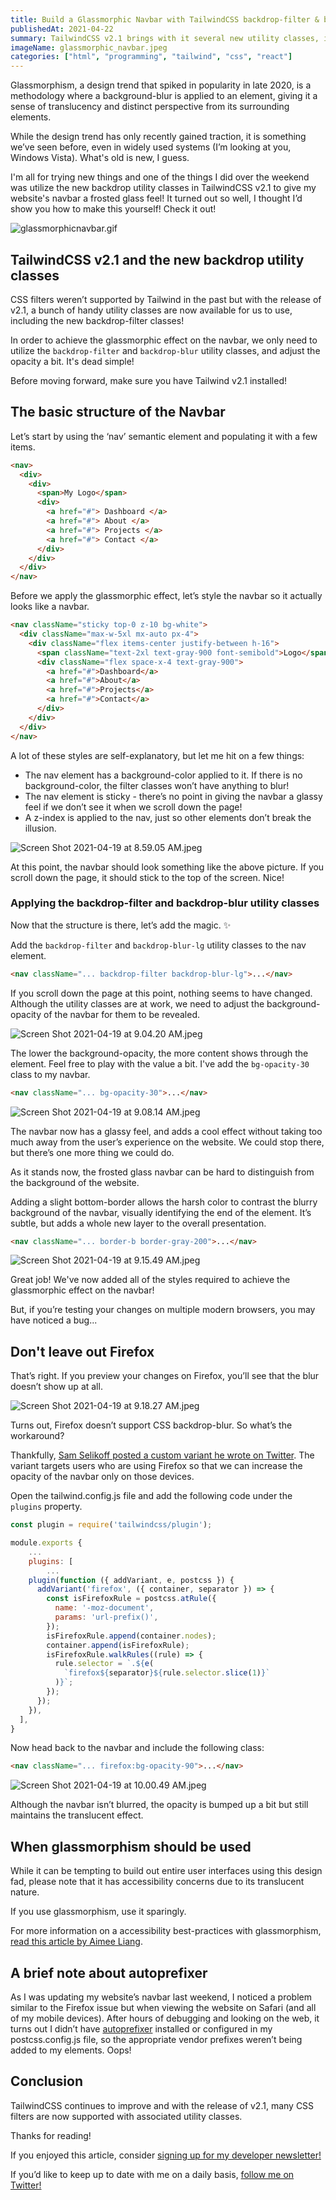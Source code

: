 ---
title: Build a Glassmorphic Navbar with TailwindCSS backdrop-filter & backdrop-blur
publishedAt: 2021-04-22
summary: TailwindCSS v2.1 brings with it several new utility classes, including filters! Let me show you how I built my website's glassmorphic navbar using TailwindCSS!
imageName: glassmorphic_navbar.jpeg
categories: ["html", "programming", "tailwind", "css", "react"]
---

Glassmorphism, a design trend that spiked in popularity in late 2020, is a methodology where a background-blur is applied to an element, giving it a sense of translucency and distinct perspective from its surrounding elements.

While the design trend has only recently gained traction, it is something we’ve seen before, even in widely used systems (I’m looking at you, Windows Vista). What's old is new, I guess.

I'm all for trying new things and one of the things I did over the weekend was utilize the new backdrop utility classes in TailwindCSS v2.1 to give my website's navbar a frosted glass feel! It turned out so well, I thought I’d show you how to make this yourself! Check it out!

![glassmorphicnavbar.gif](https://res.craft.do/user/full/2f1f2003-c717-014a-0ff0-8172b22b7eda/ED1F9B33-ABEE-419E-B096-AA8B7D398210_2)

## TailwindCSS v2.1 and the new backdrop utility classes

CSS filters weren’t supported by Tailwind in the past but with the release of v2.1, a bunch of handy utility classes are now available for us to use, including the new backdrop-filter classes!

In order to achieve the glassmorphic effect on the navbar, we only need to utilize the `backdrop-filter` and `backdrop-blur` utility classes, and adjust the opacity a bit. It's dead simple!

Before moving forward, make sure you have Tailwind v2.1 installed!

## The basic structure of the Navbar

Let’s start by using the ‘nav’ semantic element and populating it with a few items.

```html
<nav>
  <div>
    <div>
      <span>My Logo</span>
      <div>
        <a href="#"> Dashboard </a>
        <a href="#"> About </a>
        <a href="#"> Projects </a>
        <a href="#"> Contact </a>
      </div>
    </div>
  </div>
</nav>
```

Before we apply the glassmorphic effect, let’s style the navbar so it actually looks like a navbar.

```html
<nav className="sticky top-0 z-10 bg-white">
  <div className="max-w-5xl mx-auto px-4">
    <div className="flex items-center justify-between h-16">
      <span className="text-2xl text-gray-900 font-semibold">Logo</span>
      <div className="flex space-x-4 text-gray-900">
        <a href="#">Dashboard</a>
        <a href="#">About</a>
        <a href="#">Projects</a>
        <a href="#">Contact</a>
      </div>
    </div>
  </div>
</nav>
```

A lot of these styles are self-explanatory, but let me hit on a few things:

- The nav element has a background-color applied to it. If there is no background-color, the filter classes won’t have anything to blur!
- The nav element is sticky - there’s no point in giving the navbar a glassy feel if we don’t see it when we scroll down the page!
- A z-index is applied to the nav, just so other elements don’t break the illusion.

![Screen Shot 2021-04-19 at 8.59.05 AM.jpeg](https://res.craft.do/user/full/2f1f2003-c717-014a-0ff0-8172b22b7eda/doc/73A1CACD-6700-44EC-AA0C-EB4E3E3BD383/4D49D590-E1E0-4640-B777-31D4DCFD65B2_2)

At this point, the navbar should look something like the above picture. If you scroll down the page, it should stick to the top of the screen. Nice!

### Applying the backdrop-filter and backdrop-blur utility classes

Now that the structure is there, let’s add the magic. ✨

Add the `backdrop-filter` and `backdrop-blur-lg` utility classes to the nav element.

```html
<nav className="... backdrop-filter backdrop-blur-lg">...</nav>
```

If you scroll down the page at this point, nothing seems to have changed. Although the utility classes are at work, we need to adjust the background-opacity of the navbar for them to be revealed.

![Screen Shot 2021-04-19 at 9.04.20 AM.jpeg](https://res.craft.do/user/full/2f1f2003-c717-014a-0ff0-8172b22b7eda/doc/73A1CACD-6700-44EC-AA0C-EB4E3E3BD383/B18BBAC5-AAD6-47EF-91A0-BB5165CD4271_2)

The lower the background-opacity, the more content shows through the element. Feel free to play with the value a bit. I've add the `bg-opacity-30` class to my navbar.

```html
<nav className="... bg-opacity-30">...</nav>
```

![Screen Shot 2021-04-19 at 9.08.14 AM.jpeg](https://res.craft.do/user/full/2f1f2003-c717-014a-0ff0-8172b22b7eda/doc/73A1CACD-6700-44EC-AA0C-EB4E3E3BD383/733D4B37-8CC1-476E-BF19-101B2F52BF44_2)

The navbar now has a glassy feel, and adds a cool effect without taking too much away from the user’s experience on the website. We could stop there, but there’s one more thing we could do.

As it stands now, the frosted glass navbar can be hard to distinguish from the background of the website.

Adding a slight bottom-border allows the harsh color to contrast the blurry background of the navbar, visually identifying the end of the element. It’s subtle, but adds a whole new layer to the overall presentation.

```html
<nav className="... border-b border-gray-200">...</nav>
```

![Screen Shot 2021-04-19 at 9.15.49 AM.jpeg](https://res.craft.do/user/full/2f1f2003-c717-014a-0ff0-8172b22b7eda/doc/73A1CACD-6700-44EC-AA0C-EB4E3E3BD383/7CB12B25-8D55-435E-9D3D-F2646E54BE63_2)

Great job! We've now added all of the styles required to achieve the glassmorphic effect on the navbar!

But, if you’re testing your changes on multiple modern browsers, you may have noticed a bug...

## Don't leave out Firefox

That’s right. If you preview your changes on Firefox, you’ll see that the blur doesn’t show up at all.

![Screen Shot 2021-04-19 at 9.18.27 AM.jpeg](https://res.craft.do/user/full/2f1f2003-c717-014a-0ff0-8172b22b7eda/doc/73A1CACD-6700-44EC-AA0C-EB4E3E3BD383/E54FB8D7-1DFA-436C-8E02-A08A89878166_2)

Turns out, Firefox doesn’t support CSS backdrop-blur. So what’s the workaround?

Thankfully, [Sam Selikoff posted a custom variant he wrote on Twitter](https://twitter.com/samselikoff/status/1383087435609993221). The variant targets users who are using Firefox so that we can increase the opacity of the navbar only on those devices.

Open the tailwind.config.js file and add the following code under the `plugins` property.

```js {1,7-21}
const plugin = require('tailwindcss/plugin');

module.exports {
	...
	plugins: [
		...
	plugin(function ({ addVariant, e, postcss }) {
	  addVariant('firefox', ({ container, separator }) => {
		const isFirefoxRule = postcss.atRule({
		  name: '-moz-document',
		  params: 'url-prefix()',
		});
		isFirefoxRule.append(container.nodes);
		container.append(isFirefoxRule);
		isFirefoxRule.walkRules((rule) => {
		  rule.selector = `.${e(
			`firefox${separator}${rule.selector.slice(1)}`
		  )}`;
		});
	  });
	}),
  ],
}
```

Now head back to the navbar and include the following class:

```html
<nav className="... firefox:bg-opacity-90">...</nav>
```

![Screen Shot 2021-04-19 at 10.00.49 AM.jpeg](https://res.craft.do/user/full/2f1f2003-c717-014a-0ff0-8172b22b7eda/doc/73A1CACD-6700-44EC-AA0C-EB4E3E3BD383/8A5ED97B-43A5-4EF5-9D4A-E303E7E02DCC_2)

Although the navbar isn’t blurred, the opacity is bumped up a bit but still maintains the translucent effect.

## When glassmorphism should be used

While it can be tempting to build out entire user interfaces using this design fad, please note that it has accessibility concerns due to its translucent nature.

If you use glassmorphism, use it sparingly.

For more information on a accessibility best-practices with glassmorphism, [read this article by Aimee Liang](https://bootcamp.uxdesign.cc/how-to-make-glassmorphism-more-accessible-9121d816004c).

## A brief note about autoprefixer

As I was updating my website’s navbar last weekend, I noticed a problem similar to the Firefox issue but when viewing the website on Safari (and all of my mobile devices). After hours of debugging and looking on the web, it turns out I didn’t have [autoprefixer](https://www.npmjs.com/package/autoprefixer) installed or configured in my postcss.config.js file, so the appropriate vendor prefixes weren’t being added to my elements. Oops!

## Conclusion

TailwindCSS continues to improve and with the release of v2.1, many CSS filters are now supported with associated utility classes.

Thanks for reading!

If you enjoyed this article, consider [signing up for my developer newsletter!](https://braydoncoyer.dev/newsletter)

If you’d like to keep up to date with me on a daily basis, [follow me on Twitter!](https://twitter.com/BraydonCoyer)
